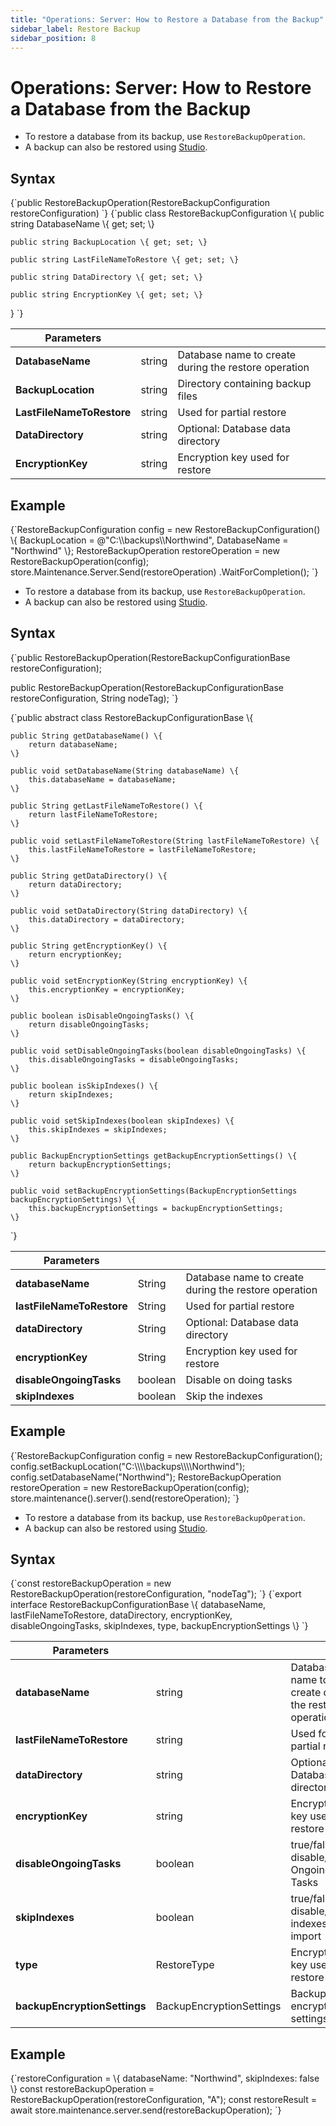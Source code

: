 ---
title: "Operations: Server: How to Restore a Database from the Backup"
sidebar_label: Restore Backup
sidebar_position: 8
---




# Operations: Server: How to Restore a Database from the Backup
<LanguageSwitcher supportedLanguages={supportedLanguages} />
<LanguageContent language="csharp">


* To restore a database from its backup, use `RestoreBackupOperation`.  
* A backup can also be restored using [Studio](../../../studio/database/create-new-database/from-backup).  

## Syntax

<TabItem value="something-something" label="restore_1">
<CodeBlock language="csharp">
{`public RestoreBackupOperation(RestoreBackupConfiguration restoreConfiguration)
`}
</CodeBlock>
</TabItem>

<TabItem value="something-something" label="restore_2">
<CodeBlock language="csharp">
{`public class RestoreBackupConfiguration
\{
    public string DatabaseName \{ get; set; \}

    public string BackupLocation \{ get; set; \}

    public string LastFileNameToRestore \{ get; set; \}

    public string DataDirectory \{ get; set; \}

    public string EncryptionKey \{ get; set; \}
\}
`}
</CodeBlock>
</TabItem>

| Parameters | | |
| ------------- | ------------- | ----- |
| **DatabaseName** | string | Database name to create during the restore operation |
| **BackupLocation** | string | Directory containing backup files |
| **LastFileNameToRestore** | string | Used for partial restore |
| **DataDirectory** | string | Optional: Database data directory |
| **EncryptionKey** | string | Encryption key used for restore |

## Example

<TabItem value="something-something" label="restore_3">
<CodeBlock language="csharp">
{`RestoreBackupConfiguration config = new RestoreBackupConfiguration()
\{
    BackupLocation = @"C:\\backups\\Northwind",
    DatabaseName = "Northwind"
\};
RestoreBackupOperation restoreOperation = new RestoreBackupOperation(config);
store.Maintenance.Server.Send(restoreOperation)
    .WaitForCompletion();
`}
</CodeBlock>
</TabItem>


</LanguageContent>
<LanguageContent language="java">


* To restore a database from its backup, use `RestoreBackupOperation`.  
* A backup can also be restored using [Studio](../../../studio/database/create-new-database/from-backup).  

## Syntax

<TabItem value="something-something" label="constructor">
<CodeBlock language="java">
{`public RestoreBackupOperation(RestoreBackupConfigurationBase restoreConfiguration);

public RestoreBackupOperation(RestoreBackupConfigurationBase restoreConfiguration, String nodeTag);
`}
</CodeBlock>
</TabItem>

<TabItem value="something-something" label="get_set">
<CodeBlock language="java">
{`public abstract class RestoreBackupConfigurationBase \{


    public String getDatabaseName() \{
        return databaseName;
    \}

    public void setDatabaseName(String databaseName) \{
        this.databaseName = databaseName;
    \}

    public String getLastFileNameToRestore() \{
        return lastFileNameToRestore;
    \}

    public void setLastFileNameToRestore(String lastFileNameToRestore) \{
        this.lastFileNameToRestore = lastFileNameToRestore;
    \}

    public String getDataDirectory() \{
        return dataDirectory;
    \}

    public void setDataDirectory(String dataDirectory) \{
        this.dataDirectory = dataDirectory;
    \}

    public String getEncryptionKey() \{
        return encryptionKey;
    \}

    public void setEncryptionKey(String encryptionKey) \{
        this.encryptionKey = encryptionKey;
    \}

    public boolean isDisableOngoingTasks() \{
        return disableOngoingTasks;
    \}

    public void setDisableOngoingTasks(boolean disableOngoingTasks) \{
        this.disableOngoingTasks = disableOngoingTasks;
    \}

    public boolean isSkipIndexes() \{
        return skipIndexes;
    \}

    public void setSkipIndexes(boolean skipIndexes) \{
        this.skipIndexes = skipIndexes;
    \}

    public BackupEncryptionSettings getBackupEncryptionSettings() \{
        return backupEncryptionSettings;
    \}

    public void setBackupEncryptionSettings(BackupEncryptionSettings backupEncryptionSettings) \{
        this.backupEncryptionSettings = backupEncryptionSettings;
    \}
`}
</CodeBlock>
</TabItem>

| Parameters | | |
| ------------- | ------------- | ----- |
| **databaseName** | String | Database name to create during the restore operation |
| **lastFileNameToRestore** | String | Used for partial restore |
| **dataDirectory** | String | Optional: Database data directory |
| **encryptionKey** | String | Encryption key used for restore |
| **disableOngoingTasks** | boolean | Disable on doing tasks |
| **skipIndexes** | boolean | Skip the indexes|

## Example

<TabItem value="something-something" label="example_java">
<CodeBlock language="java">
{`RestoreBackupConfiguration config = new RestoreBackupConfiguration();
config.setBackupLocation("C:\\\\backups\\\\Northwind");
config.setDatabaseName("Northwind");
RestoreBackupOperation restoreOperation = new RestoreBackupOperation(config);
store.maintenance().server().send(restoreOperation);
`}
</CodeBlock>
</TabItem>


</LanguageContent>
<LanguageContent language="nodejs">


* To restore a database from its backup, use `RestoreBackupOperation`.  
* A backup can also be restored using [Studio](../../../studio/database/create-new-database/from-backup).  

## Syntax

<TabItem value="something-something" label="restore_1">
<CodeBlock language="nodejs">
{`const restoreBackupOperation = new RestoreBackupOperation(restoreConfiguration, "nodeTag");
`}
</CodeBlock>
</TabItem>

<TabItem value="something-something" label="restore_2">
<CodeBlock language="nodejs">
{`export interface RestoreBackupConfigurationBase \{
    databaseName,
    lastFileNameToRestore,
    dataDirectory,
    encryptionKey,
    disableOngoingTasks,
    skipIndexes,
    type,
    backupEncryptionSettings
\}
`}
</CodeBlock>
</TabItem>

| Parameters | | |
| ------------- | ------------- | ----- |
| **databaseName** | string | Database name to create during the restore operation |
| **lastFileNameToRestore** | string | Used for partial restore |
| **dataDirectory** | string | Optional: Database data directory |
| **encryptionKey** | string | Encryption key used for restore |
| **disableOngoingTasks** | boolean | true/false to disable/enable Ongoing Tasks|
| **skipIndexes** | boolean | true/false to disable/enable indexes import|
| **type** | RestoreType | Encryption key used for restore |
| **backupEncryptionSettings** | BackupEncryptionSettings | Backup encryption settings |

## Example

<TabItem value="something-something" label="restore_3">
<CodeBlock language="nodejs">
{`restoreConfiguration = \{
    databaseName: "Northwind",
    skipIndexes: false
\}
const restoreBackupOperation = RestoreBackupOperation(restoreConfiguration, "A");
const restoreResult = await store.maintenance.server.send(restoreBackupOperation);
`}
</CodeBlock>
</TabItem>


</LanguageContent>